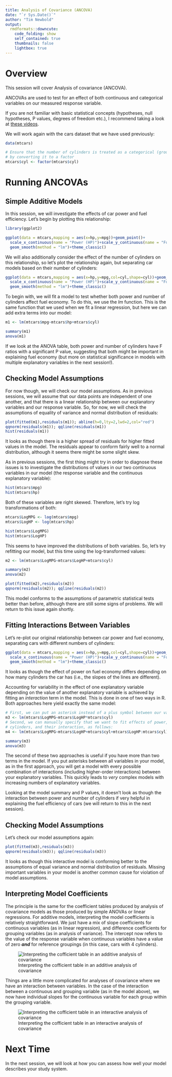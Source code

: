 ```yaml
---
title: Analysis of Covariance (ANCOVA)
date: "`r Sys.Date()`"
author: "Tim Newbold"
output:
  rmdformats::downcute:
    code_folding: show
    self_contained: true
    thumbnails: false
    lightbox: true
---
```


# Overview

This session will cover Analysis of covariance (ANCOVA).

ANCOVAs are used to test for an effect of both continuous and categorical variables on our measured response variable.

If you are not familiar with basic statistical concepts (hypotheses, null hypotheses, P values, degrees of freedom etc.), I recommend taking a look at <a href="https://www.khanacademy.org/math/statistics-probability/significance-tests-one-sample#idea-of-significance-tests" target="_blank">these videos</a>.

We will work again with the cars dataset that we have used previously:

```r
data(mtcars)

# Ensure that the number of cylinders is treated as a categorical (grouping) variable, 
# by converting it to a factor
mtcars$cyl <- factor(mtcars$cyl)
```

# Running ANCOVAs

## Simple Additive Models

In this session, we will investigate the effects of car power and fuel efficiency. Let's begin by plotting this relationship:

```r
library(ggplot2)

ggplot(data = mtcars,mapping = aes(x=hp,y=mpg))+geom_point()+
  scale_x_continuous(name = "Power (HP)")+scale_y_continuous(name = "Fuel Efficiency (MPG)")+
  geom_smooth(method = "lm")+theme_classic()
```

We will also additionally consider the effect of the number of cylinders on this relationship, so let's plot the relationship again, but separating car models based on their number of cylinders:

```r
ggplot(data = mtcars,mapping = aes(x=hp,y=mpg,col=cyl,shape=cyl))+geom_point()+
  scale_x_continuous(name = "Power (HP)")+scale_y_continuous(name = "Fuel Efficiency (MPG)")+
  geom_smooth(method = "lm")+theme_classic()
```

To begin with, we will fit a model to test whether both power and number of cylinders affect fuel economy. To do this, we use the _lm_ function. This is the same function that we used when we fit a linear regression, but here we can add extra terms into our model:

```r
m1 <- lm(mtcars$mpg~mtcars$hp+mtcars$cyl)

summary(m1)
anova(m1)
```

If we look at the ANOVA table, both power and number of cylinders have F ratios with a significant P value, suggesting that both might be important in explaining fuel economy (but more on statistical significance in models with multiple explanatory variables in the next session!). 

## Checking Model Assumptions

For now though, we will check our model assumptions. As in previous sessions, we will assume that our data points are independent of one another, and that there is a linear relationship between our explanatory variables and our response variable. So, for now, we will check the assumptions of equality of variance and normal distribution of residuals:

```r
plot(fitted(m1),residuals(m1)); abline(h=0,lty=2,lwd=2,col="red")
qqnorm(residuals(m1)); qqline(residuals(m1))
hist(residuals(m1))
```

It looks as though there is a higher spread of residuals for higher fitted values in the model. The  residuals appear to conform fairly well to a normal distribution, although it seems there might be some slight skew. 

As in previous sessions, the first thing might try in order to diagnose these issues is to investigate the distributions of values in our two continuous variables in our model (the response variable and the continuous explanatory variable):

```r
hist(mtcars$mpg)
hist(mtcars$hp)
```

Both of these variables are right skewed. Therefore, let's try log transformations of both:

```r
mtcars$LogMPG <- log(mtcars$mpg)
mtcars$LogHP <- log(mtcars$hp)

hist(mtcars$LogMPG)
hist(mtcars$LogHP)
```

This seems to have improved the distributions of both variables. So, let's try refitting our model, but this time using the log-transformed values:

```r
m2 <- lm(mtcars$LogMPG~mtcars$LogHP+mtcars$cyl)

summary(m2)
anova(m2)
```

```r
plot(fitted(m2),residuals(m2))
qqnorm(residuals(m2)); qqline(residuals(m2))
```

This model conforms to the assumptions of parametric statistical tests better than before, although there are still some signs of problems. We will return to this issue again shortly.

## Fitting Interactions Between Variables

Let's re-plot our original relationship between car power and fuel economy, separating cars with different numbers of cylinders:

```r
ggplot(data = mtcars,mapping = aes(x=hp,y=mpg,col=cyl,shape=cyl))+geom_point()+
  scale_x_continuous(name = "Power (HP)")+scale_y_continuous(name = "Fuel Efficiency (MPG)")+
  geom_smooth(method = "lm")+theme_classic()
```

It looks as though the effect of power on fuel economy differs depending on how many cylinders the car has (i.e., the slopes of the lines are different). 

Accounting for variability in the effect of one explanatory variable depending on the value of another explanatory variable is achieved by fitting an _interaction_ term in the model. This is done in one of two ways in R. Both approaches here yield exactly the same model:

```r
# First, we can put an asterisk instead of a plus symbol between our variables:
m3 <- lm(mtcars$LogMPG~mtcars$LogHP*mtcars$cyl)
# Second, we can manually specify that we want to fit effects of power, number of
# cylinders, and their interaction, as follows:
m4 <- lm(mtcars$LogMPG~mtcars$LogHP+mtcars$cyl+mtcars$LogHP:mtcars$cyl)

summary(m3)
anova(m3)
```

The second of these two approaches is useful if you have more than two terms in the model. If you put asterisks between all variables in your model, as in the first approach, you will get a model with every possible combination of interactions (including higher-order interactions) between your explanatory variables. This quickly leads to _very_ complex models with increasing numbers of explanatory variables.

Looking at the model summary and P values, it doesn't look as though the interaction between power and number of cylinders if very helpful in explaining the fuel efficiency of cars (we will return to this in the next session).

## Checking Model Assumptions

Let's check our model assumptions again:

```r
plot(fitted(m3),residuals(m3))
qqnorm(residuals(m3)); qqline(residuals(m3))
```

It looks as though this interactive model is conforming better to the assumptions of equal variance and normal distribution of residuals. Missing important variables in your model is another common cause for violation of model assumptions.

## Interpreting Model Coefficients

The principle is the same for the coefficient tables produced by analysis of covariance models as those produced by simple ANOVAs or linear regressions. For additive models, interpreting the model coefficients is relatively straightforward. We just have a mix of slope coefficients for continuous variables (as in linear regression), and difference coefficients for grouping variables (as in analysis of variance). The intercept now refers to the value of the response variable when continuous variables have a value of zero ***and*** for reference groupings (in this case, cars with 4 cylinders).

![Interpreting the cofficient table in an additive analysis of covariance](coef_table_ancova_additive.jpg)

Things are a little more complicated for analyses of covariance where we have an interaction between variables. In the case of the interaction between a continuous and grouping variable (as in the model above), we now have individual slopes for the continuous variable for each group within the grouping variable.

![Interpreting the cofficient table in an interactive analysis of covariance](coef_table_ancova_interactive.jpg)

# Next Time

In the next session, we will look at how you can assess how well your model describes your study system.